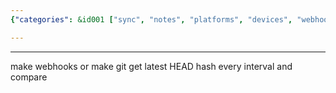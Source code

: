```yaml
---
{"categories": &id001 ["sync", "notes", "platforms", "devices", "webhooks", "Git", "synchronization"], "category": "Synchronization", "date": "2023-09-16 14:34:04", "description": "This article explores the challenges of syncing notes across multiple platforms and devices. It proposes using webhooks or comparing Git's latest HEAD hash at regular intervals as potential solutions for achieving efficient synchronization.", "tags": *id001, "title": "sync notes between multiple platforms/devices"}

---
```


------

make webhooks or make git get latest HEAD hash every interval and compare

